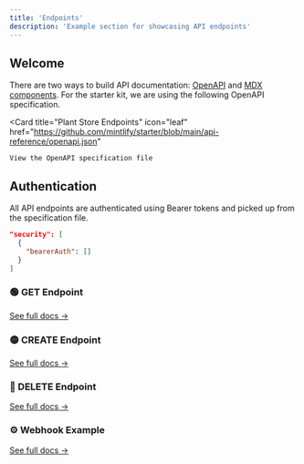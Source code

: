 ```yaml
---
title: 'Endpoints'
description: 'Example section for showcasing API endpoints'
---
```

## Welcome

There are two ways to build API documentation: [OpenAPI](https://mintlify.com/docs/api-playground/openapi/setup) and [MDX components](https://mintlify.com/docs/api-playground/mdx/configuration). For the starter kit, we are using the following OpenAPI specification.

<Card
    title="Plant Store Endpoints"
    icon="leaf"
    href="https://github.com/mintlify/starter/blob/main/api-reference/openapi.json"
>
    View the OpenAPI specification file
</Card>

## Authentication

All API endpoints are authenticated using Bearer tokens and picked up from the specification file.

```json
"security": [
  {
    "bearerAuth": []
  }
]
```

### 🟢 GET Endpoint
[See full docs →](./endpoint/get)

### 🟡 CREATE Endpoint
[See full docs →](./endpoint/create)

### 🔴 DELETE Endpoint
[See full docs →](./endpoint/delete)

### ⚙️ Webhook Example
[See full docs →](./endpoint/webhook)
